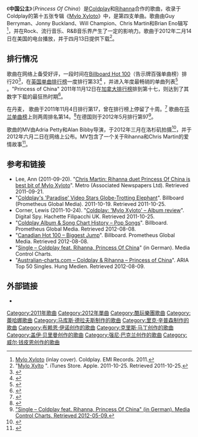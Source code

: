 {{noteTA
|G1=Music
|G2=Show
|G3=Rihanna
}}
{{Infobox song
| name     = 中国公主<br>Princess Of China
| type     = single
| cover    = Princess of China cover.png
| artist   = [[Coldplay|Coldplay]]和[[Rihanna|Rihanna]]
| album    = [[Mylo_Xyloto|Mylo Xyloto]]
| released = 2012年四月13日<br /><small>
| format   = CD單曲,網路單曲下載
| recorded = 2011
| genre    = [[電子流行|電子流行]], [[R&B|R&B]], electronic rock
| length   = 3:59 (Album version)<br />3:39 (Radio edit)
| label    = Parlophone
| writer   = Guy Berryman, Jonny Buckland, Will Champion, Brian Eno, Chris Martin
| producer = Markus Dravs, Dan Green, Rik Simpson, Brian Eno
| misc     = {{External music video|{{YouTube|1Uw6ZkbsAH8|"Princess of China"}}}}
}}
《'''中国公主'''》（''Princess Of China''）是[[Coldplay|Coldplay]]和[[Rihanna|Rihanna]]合作的歌曲，收录于Coldplay的第十五张专辑《[[Mylo_Xyloto|Mylo Xyloto]]》中，是第四支单曲。歌曲由Guy Berryman、Jonny Buckland、Will Champion、Chris Martin和Brian Eno辑写<ref>[http://en.wikipedia.org/wiki/Mylo_Xyloto Mylo Xyloto] {{Wayback|url=http://en.wikipedia.org/wiki/Mylo_Xyloto |date=20201111234014 }} (inlay cover). Coldplay. EMI Records. 2011.</ref>，并在Rock、流行音乐、R&B音乐界产生了一定的影响力。歌曲于2012年二月14日在美国的电台播放，并于四月13日提供下载<ref>"[http://itunes.apple.com/us/album/princess-of-china/id471339278?i=471339674 Mylo Xylto] {{Wayback|url=http://itunes.apple.com/us/album/princess-of-china/id471339278?i=471339674 |date=20111118100455 }}". iTunes Store. Apple. 2011-10-25. Retrieved 2011-10-25.</ref>。

==排行情况==
歌曲在网络上备受好评，一段时间在[[Billboard_Hot_100|Billboard Hot 100]]（告示牌百强单曲榜）排行20<ref>{{cite web|url=http://www.billboard.com/charts/2011-11-12/hot-100?order=gainer|title=Hot 100 – Biggest Jump|work=[[告示牌_(雜誌)|Billboard]]|publisher=[[Prometheus_Global_Media|Prometheus Global Media]]|accessdate= 2012-08-08}}</ref>，在[[英国单曲排行榜|英国单曲排行榜]]一度排行第33<ref name="uk">{{cite web|url=http://www.theofficialcharts.com/search-results-album/_/Princess+Of+China+ft+Rihanna#single|title=The Official Charts Company - Princess Of China ft Rihanna by Coldplay Search|date=2013-05-06|publisher=The Official Charts Company}}{{dead link|date=2018年2月 |bot=InternetArchiveBot |fix-attempted=yes }}</ref> ，并进入年度最畅销的单曲列表<ref name="chartuk">{{cite web |url=http://www.officialcharts.com/chart-news/the-official-top-40-biggest-selling-singles-of-2012-revealed-1784/ |title=The Official Top 40 Biggest Selling Singles Of 2012 revealed! |author=Dan Lane |publisher=Official Charts Company |date=2013-01-02 |accessdate=2013-01-05 |archive-date=2014-10-07 |archive-url=https://web.archive.org/web/20141007161714/http://www.officialcharts.com/chart-news/the-official-top-40-biggest-selling-singles-of-2012-revealed-1784/ |dead-url=no }}</ref> 。"Princess of China" 2011年11月12日在[[Canadian_Hot_100|加拿大排行榜]]排到第十七，则达到了其数字下载的最狂热时期<ref>{{cite web|url=http://www.billboard.com/charts/2011-11-12/canadian-hot-100?order=gainer|title=Canadian Hot 100 – Biggest Jump|work=Billboard|publisher=Prometheus Global Media|accessdate=2012-08-08}}</ref>。

在丹麦， 歌曲于2011年11月4日排行第17，曾在排行榜上停留了十周。<ref>{{Cite web |url=http://www.danishcharts.com/showitem.asp?interpret=Coldplay+%26+Rihanna&titel=Princess+Of+China&cat=s |title=Danishcharts.com – Coldplay & Rihanna – Princess Of China" . Tracklisten . |accessdate=2013-07-30 |archive-date=2017-08-06 |archive-url=https://web.archive.org/web/20170806101234/http://danishcharts.com/showitem.asp?interpret=Coldplay+%26+Rihanna&titel=Princess+Of+China&cat=s |dead-url=no }}</ref> 歌曲在[[Finnish_Singles_Chart|芬兰单曲榜]]上则两周排名第14。<ref>{{Cite web |url=http://www.finnishcharts.com/showitem.asp?interpret=Coldplay+%26+Rihanna&titel=Princess+Of+China&cat=s |title="Coldplay & Rihanna: Princess of China" . Finnish Singles Chart . |accessdate=2013-07-30 |archive-date=2016-03-25 |archive-url=https://web.archive.org/web/20160325185806/http://finnishcharts.com/showitem.asp?interpret=Coldplay+%26+Rihanna&titel=Princess+Of+China&cat=s |dead-url=no }}</ref>在德国则于2012年5月排行第97<ref>[http://www.charts.de/song.asp?artist=Coldplay+feat.+Rihanna&title=Princess+Of+China&cat=s&country=de  "Single – Coldplay feat. Rihanna, Princess Of China" (in German). Media Control Charts. Retrieved 2012-05-09.]{{dead link|date=2018年2月 |bot=InternetArchiveBot |fix-attempted=yes }}</ref>。

歌曲的MV由Adria Petty和Alan Bibby导演，于2012年三月在洛杉矶拍摄<ref>{{Cite web |url=https://twitter.com/#!/TaikoCenterLA/status/182733227126030337 |title=存档副本 |accessdate=2013-07-30 |archive-date=2018-07-28 |archive-url=https://web.archive.org/web/20180728041220/https://twitter.com/#!/TaikoCenterLA/status/182733227126030337 |dead-url=no }}</ref>，并于2012年六月二日在网络上公布。MV包含了一个关于Rihanna和Chris Martin的爱情故事<ref>{{Cite web |url=http://www.rollingstone.com/music/videos/coldplay-explores-martial-arts-in-princess-of-china-20120604 |title="Coldplay Explore Martial Arts in 'Princess of China'" . Rolling Stone. |accessdate=2013-07-30 |archive-date=2017-04-25 |archive-url=https://web.archive.org/web/20170425133011/http://www.rollingstone.com/music/videos/coldplay-explores-martial-arts-in-princess-of-china-20120604 |dead-url=no }}</ref>。

==参考和链接==
<references />

* Lee, Ann (2011-09-20). "[http://www.metro.co.uk/music/876022-chris-martin-rihanna-duet-princess-of-china-is-best-bit-of-mylo-xyloto Chris Martin: Rihanna duet Princess Of China is best bit of Mylo Xyloto]{{Wayback|url=http://www.metro.co.uk/music/876022-chris-martin-rihanna-duet-princess-of-china-is-best-bit-of-mylo-xyloto |date=20121105133853 }}". Metro (Associated Newspapers Ltd). Retrieved 2011-09-21.
* "[http://www.billboard.com/articles/news/465620/coldplays-paradise-video-stars-globe-trotting-elephant Coldplay's 'Paradise' Video Stars Globe-Trotting Elephant]{{Wayback|url=http://www.billboard.com/articles/news/465620/coldplays-paradise-video-stars-globe-trotting-elephant |date=20130213045759 }}". Billboard (Prometheus Global Media). 2011-10-19. Retrieved 2011-10-25.
* Corner, Lewis (2011-10-24). "[http://www.digitalspy.co.uk/music/albumreviews/a346366/coldplay-mylo-xyloto-album-review.html Coldplay: 'Mylo Xyloto' – Album review]{{Wayback|url=http://www.digitalspy.co.uk/music/albumreviews/a346366/coldplay-mylo-xyloto-album-review.html |date=20130704133707 }}". Digital Spy. Hachette Filipacchi UK. Retrieved 2011-10-25.
* "[http://www.billboard.com/artist/299516/coldplay/chart?f=381 Coldplay Album & Song Chart History – Pop Songs]{{Wayback|url=http://www.billboard.com/artist/299516/coldplay/chart?f=381 |date=20161106231727 }}". Billboard. Prometheus Global Media. Retrieved 2012-08-08.
* "[http://www.billboard.com/charts/2011-11-12/canadian-hot-100?order=gainer Canadian Hot 100 – Biggest Jump]". Billboard. Prometheus Global Media. Retrieved 2012-08-08.
* "[http://www.charts.de/song.asp?artist=Coldplay+feat.+Rihanna&title=Princess+Of+China&cat=s&country=de Single – Coldplay feat. Rihanna, Princess Of China]{{dead link|date=2018年2月 |bot=InternetArchiveBot |fix-attempted=yes }}" (in German). Media Control Charts. 
* "[http://www.australian-charts.com/showitem.asp?interpret=Coldplay+%26+Rihanna&titel=Princess+of+China&cat=s Australian-charts.com – Coldplay & Rihanna – Princess of China]{{Wayback|url=http://www.australian-charts.com/showitem.asp?interpret=Coldplay+%26+Rihanna&titel=Princess+of+China&cat=s |date=20181026030224 }}". ARIA Top 50 Singles. Hung Medien. Retrieved 2012-08-09.

==外部链接==
* {{MetroLyrics song|coldplay|princess-of-china}}

{{酷玩乐队歌曲}}
{{蕾哈娜单曲}}

[[Category:2011年歌曲|Category:2011年歌曲]]
[[Category:2012年單曲|Category:2012年單曲]]
[[Category:酷玩樂團歌曲|Category:酷玩樂團歌曲]]
[[Category:蕾哈娜歌曲|Category:蕾哈娜歌曲]]
[[Category:马库斯·德拉夫斯制作的歌曲|Category:马库斯·德拉夫斯制作的歌曲]]
[[Category:里克·辛普森制作的歌曲|Category:里克·辛普森制作的歌曲]]
[[Category:布赖恩·伊诺创作的歌曲|Category:布赖恩·伊诺创作的歌曲]]
[[Category:克里斯·马丁创作的歌曲|Category:克里斯·马丁创作的歌曲]]
[[Category:盖伊·贝里曼创作的歌曲|Category:盖伊·贝里曼创作的歌曲]]
[[Category:强尼·巴克兰创作的歌曲|Category:强尼·巴克兰创作的歌曲]]
[[Category:威尔·钱皮恩创作的歌曲|Category:威尔·钱皮恩创作的歌曲]]